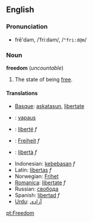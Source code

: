 == English ==
<!-- this seems to be for "free"
=== Etymology ===
From Old-English [[freo]], from Proto-Germanic *''frijaz'', which derives from Proto Indo-European *''prijos-'' ''dear, beloved''.
-->

===Pronunciation===
*frē'dəm, /ˈfriːdəm/, /<tt>"fri:d@m</tt>/

=== Noun ===
'''freedom''' (''uncountable'')

# The state of being [[free]].

==== Translations ====
*[[Basque]]: [[askatasun]], [[libertate]]
*{{fi}}: [[vapaus]]
*{{fr}}: [[liberté]] ''f''
*{{de}}: [[Freiheit]] ''f''
*{{it}}: [[libertà]] ''f''
*Indonesian: [[kebebasan]] ''f''
*Latin: [[libertas]] ''f''
*Norwegian: [[Frihet]]
*[[Romanica]]: [[libertate]] ''f''
*Russian: [[свобода]]
*Spanish: [[libertad]] ''f''
*[[Urdu]]: [[ازادى|آزادى]]

[[pt:Freedom]]
